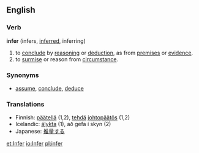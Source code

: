 ==English==
===Verb===
'''infer''' (infers, [[inferred]], inferring)
#to [[conclude]] by [[reason]]ing or [[deduction]], as from [[premise]]s or [[evidence]].
#to [[surmise]] or reason from [[circumstance]].

===Synonyms===
*[[assume]], [[conclude]], [[deduce]]

===Translations===
*Finnish: [[päätellä]] (1,2), [[tehdä]] [[johtopäätös]] (1,2)
*Icelandic: [[álykta]] (1), að gefa í skyn (2)
*Japanese: [[推量]]する

[[et:Infer]]
[[io:Infer]]
[[pl:infer]]